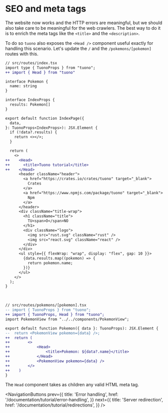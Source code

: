 
<Head>
  <title>Tutorial - SEO and meta tags</title>
  <link rel="canonical" href="https://tuono.dev/documentation/tutorial/seo" />
</Head>


<Breadcrumbs>
  <Element label="Tutorial" href="/documentation/tutorial" />
  <Element label="SEO and meta tags" />
</Breadcrumbs>

# SEO and meta tags

The website now works and the HTTP errors are meaningful, but we should also take care to be meaningful
for the web crawlers. The best way to do it is to enrich the meta tags like the `<title>` and the
`<description>`.

To do so `tuono` also exposes the `<Head />` component useful exactly for handling this scenario. Let's update the `/` and the
`/pokemons/[pokemon]` routes with this.

```diff
// src/routes/index.tsx
import type { TuonoProps } from "tuono";
++ import { Head } from "tuono"

interface Pokemon {
  name: string
}

interface IndexProps {
  results: Pokemon[]
}

export default function IndexPage({
  data,
}: TuonoProps<IndexProps>): JSX.Element {
  if (!data?.results) {
    return <></>;
  }

  return (
    <>
++    <Head>
++      <title>Tuono tutorial</title>
++    </Head>
      <header className="header">
        <a href="https://crates.io/crates/tuono" target="_blank">
          Crates
        </a>
        <a href="https://www.npmjs.com/package/tuono" target="_blank">
          Npm
        </a>
      </header>
      <div className="title-wrap">
        <h1 className="title">
          TU<span>O</span>NO
        </h1>
        <div className="logo">
          <img src="rust.svg" className="rust" />
          <img src="react.svg" className="react" />
        </div>
      </div>
      <ul style={{ flexWrap: "wrap", display: "flex", gap: 10 }}>
        {data.results.map((pokemon) => {
          return pokemon.name;
        })}
      </ul>
    </>
  );
}
```

<br />

```diff
// src/routes/pokemons/[pokemon].tsx
-- import { TuonoProps } from "tuono";
++ import { TuonoProps, Head } from "tuono";
import PokemonView from "../../components/PokemonView";

export default function Pokemon({ data }: TuonoProps): JSX.Element {
--  return <PokemonView pokemon={data} />;
++  return (
++        <>
++            <Head>
++                <title>Pokemon: ${data?.name}</title>
++            </Head>
++            <PokemonView pokemon={data} />
++        </>
++    )
}
```

The `Head` component takes as children any valid HTML meta tag.


<NavigationButtons
  prev={{
    title: 'Error handling',
    href: '/documentation/tutorial/error-handling',
  }}
  next={{
    title: 'Server redirection',
    href: '/documentation/tutorial/redirections',
  }}
/>
